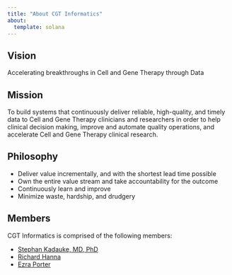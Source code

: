 ```yaml
---
title: "About CGT Informatics"
about: 
  template: solana
---
```


## Vision

Accelerating breakthroughs in Cell and Gene Therapy through Data

## Mission

To build systems that continuously deliver reliable, high-quality, and timely data to Cell and Gene Therapy clinicians and researchers in order to help clinical decision making, improve and automate quality operations, and accelerate Cell and Gene Therapy clinical research.

## Philosophy

- Deliver value incrementally, and with the shortest lead time possible
- Own the entire value stream and take accountability for the outcome
- Continuously learn and improve
- Minimize waste, hardship, and drudgery

## Members

CGT Informatics is comprised of the following members:

- [Stephan Kadauke, MD, PhD](https://github.com/skadauke)
- [Richard Hanna](https://github.com/rsh52)
- [Ezra Porter](https://github.com/ezraporter)
